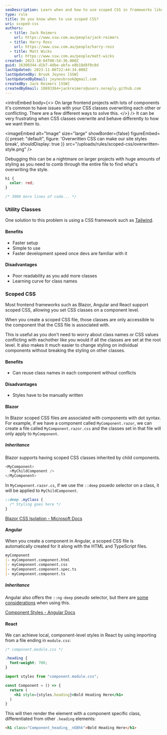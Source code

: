```yaml
---
seoDescription: Learn when and how to use scoped CSS in frameworks like Blazor, Angular, and React to avoid class conflicts and ensure consistent component styling.
type: rule
title: Do you know when to use scoped CSS?
uri: scoped-css
authors:
  - title: Jack Reimers
    url: https://www.ssw.com.au/people/jack-reimers
  - title: Harry Ross
    url: https://www.ssw.com.au/people/harry-ross
  - title: Matt Wicks
    url: https://www.ssw.com.au/people/matt-wicks
created: 2023-10-04T00:54:36.000Z
guid: 16300344-d1b7-4dbe-abfa-e8b18d8f0c8d
lastUpdated: 2023-11-06T22:44:34.000Z
lastUpdatedBy: Brook Jeynes [SSW]
lastUpdatedByEmail: jeynesbrook@gmail.com
createdBy: Jack Reimers [SSW]
createdByEmail: 10693364+jackreimers@users.noreply.github.com
---
```


<introEmbed
  body={<>
On large frontend projects with lots of components it's common to have issues with your CSS classes overwriting each other or conflicting.
There are a few different ways to solve this.
  </>}
/>
It can be very frustrating when CSS classes overwrite and behave differently to how we want them to.


<imageEmbed
  alt="Image"
  size="large"
  showBorder={false}
  figureEmbed={{
    preset: "default",
    figure: 'Overwritten CSS can make our site styles break',
    shouldDisplay: true
  }}
  src="/uploads/rules/scoped-css/overwritten-style.png"
/>

Debugging this can be a nightmare on larger projects with huge amounts of styling as you need to comb through the entire file to find what's overwriting the style.

```css
h1 {
  color: red;
}

/* 3000 more lines of code... */
```

### Utility Classes

One solution to this problem is using a CSS framework such as [Tailwind](https://tailwindcss.com).

#### Benefits

* Faster setup
* Simple to use
* Faster development speed once devs are familiar with it

#### Disadvantages

* Poor readability as you add more classes
* Learning curve for class names

### Scoped CSS

Most frontend frameworks such as Blazor, Angular and React support scoped CSS, allowing you set CSS classes on a component level.

When you create a scoped CSS file, those classes are only accessible to the component that the CSS file is associated with.

This is useful as you don't need to worry about class names or CSS values conflicting with eachother like you would if all the classes are set at the root level.
It also makes it much easier to change styling on individual components without breaking the styling on other classes.

#### Benefits

* Can reuse class names in each component without conflicts

#### Disadvantages

* Styles have to be manually written

#### Blazor

In Blazor scoped CSS files are associated with components with dot syntax.
For example, if we have a component called `MyComponent.razor`, we can create a file called `MyComponent.razor.css` and the classes set in that file will only apply to `MyComponent`.

##### Inheritance

Blazor supports having scoped CSS classes inherited by child components.

```cs
<MyComponent>
  <MyChildComponent />
</MyComponent>
```

In `MyComponent.razor.cs`, if we use the `::deep` psuedo selector on a class, it will be applied to `MyChildComponent`.

```css
::deep .myClass {
  /* Styling goes here */
}
```

[Blazor CSS Isolation - Microsoft Docs](https://learn.microsoft.com/en-us/aspnet/core/blazor/components/css-isolation?view=aspnetcore-7.0&WT.mc_id=DT-MVP-33518)

#### Angular

When you create a component in Angular, a scoped CSS file is automatically created for it along with the HTML and TypeScript files.

```md
myComponent
|- myComponent.component.html
|- myComponent.component.css
|- myComponent.component.spec.ts
|- myComponent.component.ts
```

##### Inheritance

Angular also offers the `::ng-deep` pseudo selector, but there are [some considerations](https://angular.io/guide/component-styles) when using this.

[Component Styles - Angular Docs](https://angular.io/guide/component-styles)

#### React

We can achieve local, component-level styles in React by using importing from a file ending in `module.css`:

```css
/* component.module.css */

.heading {
  font-weight: 700;
}
```

```jsx
import styles from "component.module.css";

const Component = () => {
  return (
    <h1 style={styles.heading}>Bold Heading Here</h1>
  )
}
```

This will then render the element with a component specific class, differentiated from other `.heading` elements:

```html
<h1 class="Component_heading__nEBhk">Bold Heading Here</h1>
```
